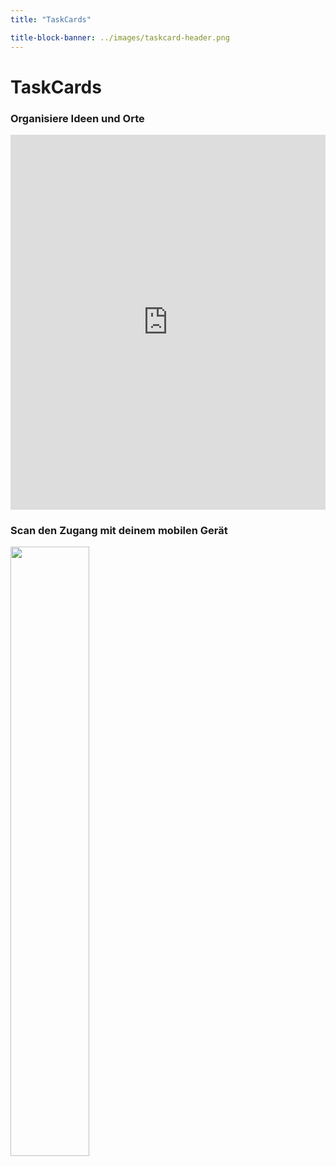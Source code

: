 ```yaml
---
title: "TaskCards"

title-block-banner: ../images/taskcard-header.png
---
```


# TaskCards
### Organisiere Ideen und Orte

<iframe src="https://www.taskcards.de/#/board/5bf6b048-ad03-456a-8dd9-cd509b4a2467?token=170a8896-4624-4a6c-b60c-d7c2c86f2c78" style="border:0px;width:100%;height:600px" allowfullscreen="true" webkitallowfullscreen="true" mozallowfullscreen="true"></iframe>

### Scan den Zugang mit deinem mobilen Gerät
![](/images/qrtaskcard.png){width=50%}
